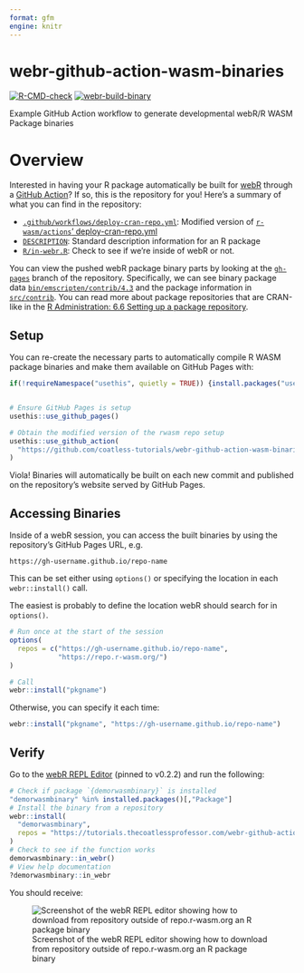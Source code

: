 ```yaml
---
format: gfm
engine: knitr
---
```


# webr-github-action-wasm-binaries

<!-- badges: start -->
[![R-CMD-check](https://github.com/coatless-tutorials/webr-github-action-wasm-binaries/actions/workflows/R-CMD-check.yaml/badge.svg)](https://github.com/coatless-tutorials/webr-github-action-wasm-binaries/actions/workflows/R-CMD-check.yaml)
[![webr-build-binary](https://github.com/coatless-tutorials/webr-github-action-wasm-binaries/actions/workflows/deploy-cran-repo.yml/badge.svg)](https://github.com/coatless-tutorials/webr-github-action-wasm-binaries/actions/workflows/deploy-cran-repo.yml)
<!-- badges: end -->

Example GitHub Action workflow to generate developmental webR/R WASM Package binaries

# Overview

Interested in having your R package automatically be built for [webR](https://docs.r-wasm.org/webr/latest/) through
a [GitHub Action](https://github.com/features/actions)? 
If so, this is the repository for you! Here's a summary of what you can find in the repository:

- [`.github/workflows/deploy-cran-repo.yml`](.github/workflows/deploy-cran-repo.yml):
  Modified version of [`r-wasm/actions`' deploy-cran-repo.yml](https://github.com/r-wasm/actions/blob/d21bf7da50e539df543bbee973087ec585deaba6/examples/deploy-cran-repo.yml)
- [`DESCRIPTION`](DESCRIPTION): 
  Standard description information for an R package
- [`R/in-webr.R`](R/in-webr.R): Check to see if we're inside of webR or not.

You can view the pushed webR package binary parts by looking at the
[`gh-pages`](https://github.com/coatless-tutorials/webr-github-action-wasm-binaries/tree/gh-pages)
branch of the repository. Specifically, we can see binary package data [`bin/emscripten/contrib/4.3`](https://github.com/coatless-tutorials/webr-github-action-wasm-binaries/tree/gh-pages/bin/emscripten/contrib/4.3)
and the package information in
[`src/contrib`](https://github.com/coatless-tutorials/webr-github-action-wasm-binaries/tree/gh-pages/src/contrib). You can read more about package repositories that
are CRAN-like in the [R Administration: 6.6 Setting up a package repository](https://cran.r-project.org/doc/manuals/r-release/R-admin.html#Setting-up-a-package-repository).

## Setup

You can re-create the necessary parts to automatically compile
R WASM package binaries and make them available on GitHub Pages with:

```r
if(!requireNamespace("usethis", quietly = TRUE)) {install.packages("usethis")}


# Ensure GitHub Pages is setup
usethis::use_github_pages()

# Obtain the modified version of the rwasm repo setup
usethis::use_github_action(
  "https://github.com/coatless-tutorials/webr-github-action-wasm-binaries/blob/main/.github/workflows/deploy-cran-repo.yml"
)
```

Viola! Binaries will automatically be built on each new commit and published 
on the repository's website served by GitHub Pages.

## Accessing Binaries

Inside of a webR session, you can access the built binaries by using
the repository's GitHub Pages URL, e.g.

```
https://gh-username.github.io/repo-name
```

This can be set either using `options()` or specifying the location in each
`webr::install()` call.

The easiest is probably to define the location webR should search for in
`options()`. 

```r
# Run once at the start of the session
options(
  repos = c("https://gh-username.github.io/repo-name", 
            "https://repo.r-wasm.org/")
)

# Call
webr::install("pkgname")
```

Otherwise, you can specify it each time:

```r
webr::install("pkgname", "https://gh-username.github.io/repo-name")
```

## Verify

Go to the [webR REPL Editor](https://webr.r-wasm.org/v0.2.2/) (pinned to v0.2.2)
and run the following:

```r
# Check if package `{demorwasmbinary}` is installed
"demorwasmbinary" %in% installed.packages()[,"Package"]
# Install the binary from a repository
webr::install(
  "demorwasmbinary", 
  repos = "https://tutorials.thecoatlessprofessor.com/webr-github-action-wasm-binaries/"
)
# Check to see if the function works
demorwasmbinary::in_webr()
# View help documentation
?demorwasmbinary::in_webr
```

You should receive:

![Screenshot of the webR REPL editor showing how to download from repository outside of repo.r-wasm.org an R package binary](man/figures/demo-of-package-working-in-webr-repl.png)

